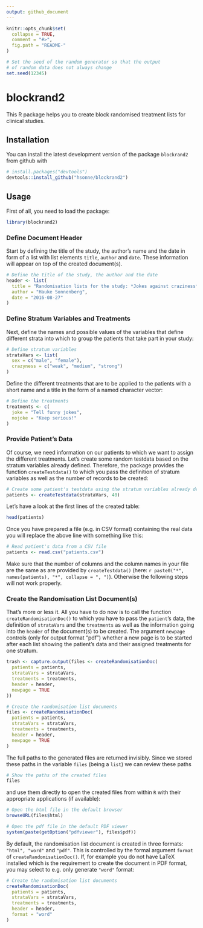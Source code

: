 ```yaml
---
output: github_document
---
```


<!-- README.md is generated from README.Rmd. Please edit that file -->

```r
knitr::opts_chunk$set(
  collapse = TRUE,
  comment = "#>",
  fig.path = "README-"
)

# Set the seed of the random generator so that the output
# of random data does not always change
set.seed(12345)
```

# blockrand2

This R package helps you to create block randomised treatment lists for clinical studies.

## Installation

You can install the latest development version of the package `blockrand2` from 
github with

```R
# install.packages("devtools")
devtools::install_github("hsonne/blockrand2")
```

## Usage

First of all, you need to load the package:

```r
library(blockrand2)
```

### Define Document Header

Start by defining the title of the study, the author's name and the date in form
of a list with list elements `title`, `author` and `date`. These information 
will appear on top of the created document(s).

```r
# Define the title of the study, the author and the date
header <- list(
  title = "Randomisation lists for the study: *Jokes against craziness*",
  author = "Hauke Sonnenberg",
  date = "2016-08-27"
)
```

### Define Stratum Variables and Treatments

Next, define the names and possible values of the variables that define 
different strata into which to group the patients that take part in your study:

```r
# Define stratum variables
strataVars <- list(
  sex = c("male", "female"),
  crazyness = c("weak", "medium", "strong")
)
```

Define the different treatments that are to be applied to the patients with a
short name and a title in the form of a named character vector:

```r
# Define the treatments
treatments <- c(
  joke = "Tell funny jokes",
  nojoke = "Keep serious!"
)
```

### Provide Patient's Data

Of course, we need information on our patients to which we want to assign the
different treatments. Let's create some random testdata based on the stratum
variables already defined. Therefore, the package provides the function 
`createTestdata()` to which you pass the definition of stratum variables as well
as the number of records to be created:

```r
# Create some patient's testdata using the stratum variables already defined
patients <- createTestdata(strataVars, 40)
```

Let's have a look at the first lines of the created table:

```r
head(patients)
```

Once you have prepared a file (e.g. in CSV format) containing the real data you 
will replace the above line with something like this:

```r
# Read patient's data from a CSV file
patients <- read.csv("patients.csv")
```

Make sure that the number of columns and the column names in your file are the 
same as are provided by `createTestdata()` 
(here: `r paste0("*", names(patients), "*", collapse = ", ")`). 
Otherwise the following steps will not work properly.

### Create the Randomisation List Document(s)

That's more or less it. All you have to do now is to call the function 
`createRandomisationDoc()` to which you have to pass the `patient`'s data, the
definition of `strataVars` and the `treatments` as well as the information going
into the `header` of the document(s) to be created. The argument `newpage` 
controls (only for output format "pdf") whether a new page is to be started 
after each list showing the patient's data and their assigned treatments for one 
stratum.

```r
trash <- capture.output(files <- createRandomisationDoc(
  patients = patients,
  strataVars = strataVars,
  treatments = treatments,
  header = header,
  newpage = TRUE
))
```

```r
# Create the randomisation list documents
files <- createRandomisationDoc(
  patients = patients,
  strataVars = strataVars,
  treatments = treatments,
  header = header,
  newpage = TRUE
)
```

The full paths to the generated files are returned invisibly. Since we stored
these paths in the variable `files` (being a `list`) we can review these paths

```r
# Show the paths of the created files
files
```

and use them directly to open the created files from within `R` with their appropriate applications (if available):

```r
# Open the html file in the default browser
browseURL(files$html)

# Open the pdf file in the default PDF viewer
system(paste(getOption("pdfviewer"), files$pdf))
```

By default, the randomisation list document is created in three formats: 
`"html", "word"` and `"pdf"`. This is controlled by the formal argument `format`
of `createRandomisationDoc()`. If, for example you do not have LaTeX installed
which is the requirement to create the document in PDF format, you may select to
e.g. only generate `"word"` format:

```r
# Create the randomisation list documents
createRandomisationDoc(
  patients = patients,
  strataVars = strataVars,
  treatments = treatments,
  header = header,
  format = "word"
)
```

